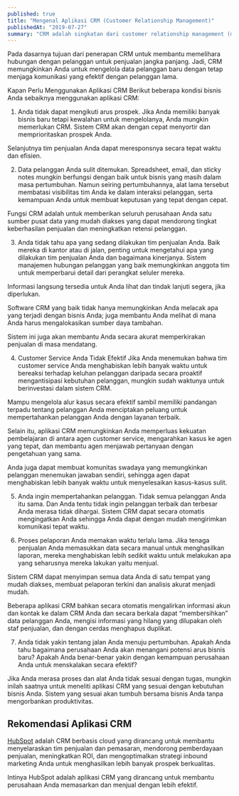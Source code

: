 ```yaml
---
published: true
title: "Mengenal Aplikasi CRM (Customer Relationship Management)"
publishedAt: "2019-07-27"
summary: "CRM adalah singkatan dari customer relationship management (manajemen hubungan pelanggan). Seperti namanya, aplikasi CRM adalah sistem untuk mengelola hubungan dengan pelanggan Anda."
---
```


Pada dasarnya tujuan dari penerapan CRM untuk membantu memelihara hubungan dengan pelanggan untuk penjualan jangka panjang. Jadi, CRM memungkinkan Anda untuk mengelola data pelanggan baru dengan tetap menjaga komunikasi yang efektif dengan pelanggan lama.

Kapan Perlu Menggunakan Aplikasi CRM
Berikut beberapa kondisi bisnis Anda sebaiknya menggunakan aplikasi CRM:

1. Anda tidak dapat mengikuti arus prospek.
Jika Anda memiliki banyak bisnis baru tetapi kewalahan untuk mengelolanya, Anda mungkin memerlukan CRM. Sistem CRM akan dengan cepat menyortir dan memprioritaskan prospek Anda.

Selanjutnya tim penjualan Anda dapat meresponsnya secara tepat waktu dan efisien.

2. Data pelanggan Anda sulit ditemukan.
Spreadsheet, email, dan sticky notes mungkin berfungsi dengan baik untuk bisnis yang masih dalam masa pertumbuhan. Namun seiring pertumbuhannya, alat lama tersebut membatasi visibilitas tim Anda ke dalam interaksi pelanggan, serta kemampuan Anda untuk membuat keputusan yang tepat dengan cepat.

Fungsi CRM adalah untuk memberikan seluruh perusahaan Anda satu sumber pusat data yang mudah diakses yang dapat mendorong tingkat keberhasilan penjualan dan meningkatkan retensi pelanggan.

3. Anda tidak tahu apa yang sedang dilakukan tim penjualan Anda.
Baik mereka di kantor atau di jalan, penting untuk mengetahui apa yang dilakukan tim penjualan Anda dan bagaimana kinerjanya. Sistem manajemen hubungan pelanggan yang baik memungkinkan anggota tim untuk memperbarui detail dari perangkat seluler mereka.

Informasi langsung tersedia untuk Anda lihat dan tindak lanjuti segera, jika diperlukan.

Software CRM yang baik tidak hanya memungkinkan Anda melacak apa yang terjadi dengan bisnis Anda; juga membantu Anda melihat di mana Anda harus mengalokasikan sumber daya tambahan.

Sistem ini juga akan membantu Anda secara akurat memperkirakan penjualan di masa mendatang.

4. Customer Service Anda Tidak Efektif
Jika Anda menemukan bahwa tim customer service Anda menghabiskan lebih banyak waktu untuk bereaksi terhadap keluhan pelanggan daripada secara proaktif mengantisipasi kebutuhan pelanggan, mungkin sudah waktunya untuk berinvestasi dalam sistem CRM.

Mampu mengelola alur kasus secara efektif sambil memiliki pandangan terpadu tentang pelanggan Anda menciptakan peluang untuk mempertahankan pelanggan Anda dengan layanan terbaik.

Selain itu, aplikasi CRM memungkinkan Anda memperluas kekuatan pembelajaran di antara agen customer service, mengarahkan kasus ke agen yang tepat, dan membantu agen menjawab pertanyaan dengan pengetahuan yang sama.

Anda juga dapat membuat komunitas swadaya yang memungkinkan pelanggan menemukan jawaban sendiri, sehingga agen dapat menghabiskan lebih banyak waktu untuk menyelesaikan kasus-kasus sulit.

5. Anda ingin mempertahankan pelanggan.
Tidak semua pelanggan Anda itu sama. Dan Anda tentu tidak ingin pelanggan terbaik dan terbesar Anda merasa tidak dihargai. Sistem CRM dapat secara otomatis mengingatkan Anda sehingga Anda dapat dengan mudah mengirimkan komunikasi tepat waktu.

6. Proses pelaporan Anda memakan waktu terlalu lama.
Jika tenaga penjualan Anda memasukkan data secara manual untuk menghasilkan laporan, mereka menghabiskan lebih sedikit waktu untuk melakukan apa yang seharusnya mereka lakukan yaitu menjual.

Sistem CRM dapat menyimpan semua data Anda di satu tempat yang mudah diakses, membuat pelaporan terkini dan analisis akurat menjadi mudah.

Beberapa aplikasi CRM bahkan secara otomatis mengalirkan informasi akun dan kontak ke dalam CRM Anda dan secara berkala dapat “membersihkan” data pelanggan Anda, mengisi informasi yang hilang yang dilupakan oleh staf penjualan, dan dengan cerdas menghapus duplikat.

7. Anda tidak yakin tentang jalan Anda menuju pertumbuhan.
Apakah Anda tahu bagaimana perusahaan Anda akan menangani potensi arus bisnis baru? Apakah Anda benar-benar yakin dengan kemampuan perusahaan Anda untuk menskalakan secara efektif?

Jika Anda merasa proses dan alat Anda tidak sesuai dengan tugas, mungkin inilah saatnya untuk meneliti aplikasi CRM yang sesuai dengan kebutuhan bisnis Anda. Sistem yang sesuai akan tumbuh bersama bisnis Anda tanpa mengorbankan produktivitas.

## Rekomendasi Aplikasi CRM

[HubSpot](https://hubspot.sjv.io/c/2861088/976131/12893) adalah CRM berbasis cloud yang dirancang untuk membantu menyelaraskan tim penjualan dan pemasaran, mendorong pemberdayaan penjualan, meningkatkan ROI, dan mengoptimalkan strategi inbound marketing Anda untuk menghasilkan lebih banyak prospek berkualitas.

Intinya HubSpot adalah aplikasi CRM yang dirancang untuk membantu perusahaan Anda memasarkan dan menjual dengan lebih efektif.
